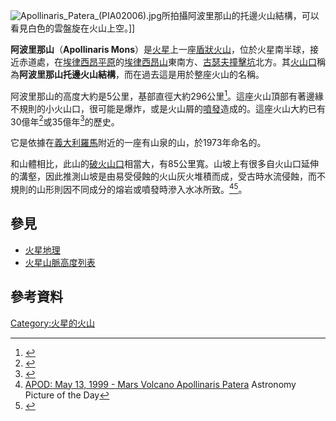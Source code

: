 {{coord|9.29|S|174.4|E|globe:Mars_scale:100000|display=title|name=阿波里那山（Apollinaris Mons）}}
{{MarsGeo-Mount
|name = 阿波里那山
|image = [[Image:MOLA_apollinaris_patera.jpg|200px]]
|caption =阿波里那山地勢圖
|location = [[埃律西昂平原|埃律西昂平原]]南邊
|latitude = 9.29
|N_or_S = S
|longitude = 174.4
|E_or_W = E
|peak = 3130公尺
|diameter = 296公里
|diameter_caldera = 85公里
|floor_caldera = 約1.3公里
|deepness_caldera = 
|discoverer = 
|naming = 
}}

[[Image:Apollinaris_Patera_(PIA02006).jpg|thumb]]所拍攝阿波里那山的托邊火山結構，可以看見白色的雲盤旋在火山上空。]]

'''阿波里那山'''（'''Apollinaris Mons'''）是[[火星|火星]]上一座[[盾狀火山|盾狀火山]]，位於火星南半球，接近赤道處，在[[埃律西昂平原|埃律西昂平原]]的[[埃律西昂山|埃律西昂山]]東南方、[[古瑟夫撞擊坑|古瑟夫撞擊坑]]北方。其[[火山口|火山口]]稱為'''阿波里那山托邊火山結構'''，而在過去這是用於整座火山的名稱。

阿波里那山的高度大約是5公里，基部直徑大約296公里<ref>{{Cite web |url=http://www.google.com/mars/#lat=-9.058702&lon=177.121582&zoom=6&q=Apollinaris%20Patera |title=Google Mars<!-- Bot generated title --> |accessdate=2012-06-14 |archive-date=2011-02-22 |archive-url=https://web.archive.org/web/20110222180608/http://www.google.com/mars/#lat=-9.058702&lon=177.121582&zoom=6&q=Apollinaris%20Patera |dead-url=no }}</ref>。這座火山頂部有著邊緣不規則的小火山口，很可能是爆炸，或是火山屑的[[噴發|噴發]]造成的。這座火山大約已有30億年<ref>{{Cite web |url=http://apod.nasa.gov/apod/ap990513.html |title=APOD: May 13, 1999 - Mars Volcano Apollinaris Patera<!-- Bot generated title --> |accessdate=2009-11-22 |archive-date=2008-03-03 |archive-url=https://web.archive.org/web/20080303075833/http://apod.nasa.gov/apod/ap990513.html |dead-url=yes }}</ref>或35億年<ref>{{Cite web |url=http://www.lpi.usra.edu/publications/slidesets/3dsolarsystem/slide_23.html |title=23. Apollinaris Patera Elysium Planitia, Mars<!-- Bot generated title --> |access-date=2009-11-22 |archive-date=2020-12-04 |archive-url=https://web.archive.org/web/20201204055236/https://www.lpi.usra.edu/publications/slidesets/3dsolarsystem/slide_23.html |dead-url=no }}</ref>的歷史。

它是依據在[[義大利|義大利]][[羅馬|羅馬]]附近的一座有山泉的山，於1973年命名的。

和山體相比，此山的[[破火山口|破火山口]]相當大，有85公里寬。山坡上有很多自火山口延伸的溝壑，因此推測山坡是由易受侵蝕的火山灰火堆積而成，受古時水流侵蝕，而不規則的山形則因不同成分的熔岩或噴發時滲入水冰所致。<ref name=APOD>[http://apod.nasa.gov/apod/ap990513.html APOD: May 13, 1999 - Mars Volcano Apollinaris Patera] {{Wayback|url=http://apod.nasa.gov/apod/ap990513.html |date=20080303075833 }} Astronomy Picture of the Day</ref><ref name=SSi3D>{{Cite web |url=http://www.lpi.usra.edu/publications/slidesets/3dsolarsystem/slide_23.html |title=23. Apollinaris Patera Elysium Planitia, Mars |access-date=2009-11-22 |archive-date=2020-12-04 |archive-url=https://web.archive.org/web/20201204055236/https://www.lpi.usra.edu/publications/slidesets/3dsolarsystem/slide_23.html |dead-url=no }}</ref>。

==參見==
*[[火星地理|火星地理]]
*[[火星山脈高度列表|火星山脈高度列表]]

==參考資料==
{{reflist}}

{{火星}}

[[Category:火星的火山|Category:火星的火山]]